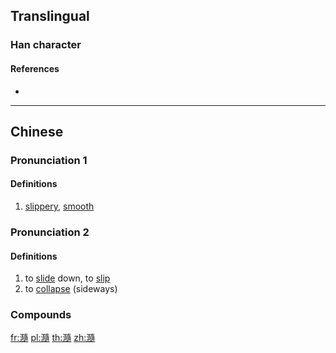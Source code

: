 {{character info/new}}
==Translingual==

===Han character===
{{Han char|rn=85|rad=水|as=16|sn=19|four=34132|canj=ENLB|ids=⿰氵隨}}

====References====
* {{Han ref|kx=0660.130|dkj=18665|dj=1070.060|hdz=31774.080|uh=7021|ud=28705|bh=F261|bd=62049}}

----

==Chinese==
{{zh-forms}}

===Pronunciation 1===
{{zh-pron
|m=suǐ
|c=seoi5
|h=pfs=
|md=
|mn=
|w=
|mc=y
|oc=y
|cat=n
}}

====Definitions====
{{zh-hanzi}}

# [[slippery]], [[smooth]]

===Pronunciation 2===
{{zh-pron
|c=soe4
|cat=v
}}

====Definitions====
{{zh-hanzi}} {{tcx|lang=zh|Cantonese}}

# to [[slide]] down, to [[slip]]
# to [[collapse]] (sideways)

===Compounds===
{{zh-der|滫瀡}}

[[fr:瀡]]
[[pl:瀡]]
[[th:瀡]]
[[zh:瀡]]